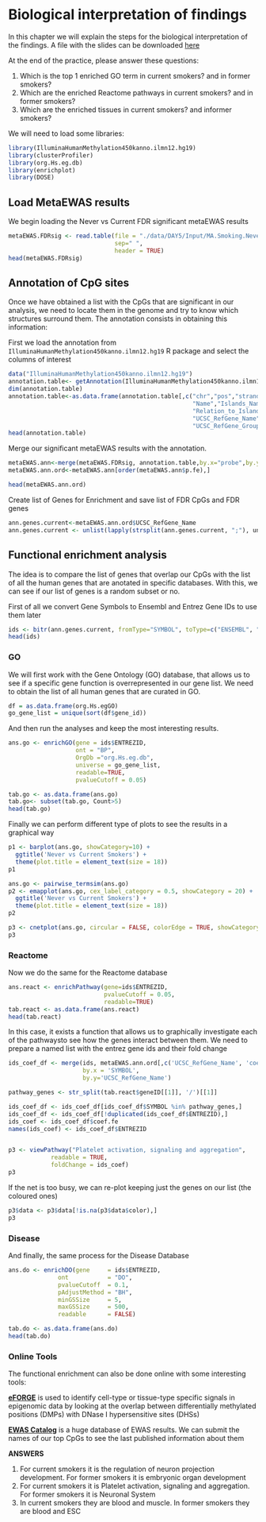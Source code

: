 # Biological interpretation of findings
In this chapter we will explain the steps for the biological interpretation of
the findings. A file with the slides can be downloaded [here](./Slides/ISG_summer_school_EWAS5.pdf)

At the end of the practice, please answer these questions:

1. Which is the top 1 enriched GO term in current smokers? and in former smokers?
2. Which are the enriched Reactome pathways in current smokers? and in former smokers?
3. Which are the enriched tissues in current smokers? and informer smokers?


We will need to load some libraries:
```r
library(IlluminaHumanMethylation450kanno.ilmn12.hg19)
library(clusterProfiler)
library(org.Hs.eg.db)
library(enrichplot)
library(DOSE)
```

## Load MetaEWAS results
We begin loading the Never vs Current FDR significant metaEWAS results 
```r
metaEWAS.FDRsig <- read.table(file = "./data/DAY5/Input/MA.Smoking.NeverVScurrent.FDRsig.txt",
                              sep=" ",
                              header = TRUE)
head(metaEWAS.FDRsig)
```


## Annotation of CpG sites
Once we have obtained a list with the CpGs that are significant in our analysis,
we need to locate them in the genome and try to know which structures 
surround them. The annotation consists in obtaining this information:

First we load the annotation from `IlluminaHumanMethylation450kanno.ilmn12.hg19`
R package and select the columns of interest
```r
data("IlluminaHumanMethylation450kanno.ilmn12.hg19")
annotation.table<- getAnnotation(IlluminaHumanMethylation450kanno.ilmn12.hg19)
dim(annotation.table)
annotation.table<-as.data.frame(annotation.table[,c("chr","pos","strand",
                                                    "Name","Islands_Name",
                                                    "Relation_to_Island",
                                                    "UCSC_RefGene_Name",
                                                    "UCSC_RefGene_Group")])
head(annotation.table)
```

Merge our significant metaEWAS results with the annotation. 
```r
metaEWAS.ann<-merge(metaEWAS.FDRsig, annotation.table,by.x="probe",by.y="Name")
metaEWAS.ann.ord<-metaEWAS.ann[order(metaEWAS.ann$p.fe),]

head(metaEWAS.ann.ord)
```

Create list of Genes for Enrichment and save list of FDR CpGs and FDR genes
```r
ann.genes.current<-metaEWAS.ann.ord$UCSC_RefGene_Name
ann.genes.current <- unlist(lapply(strsplit(ann.genes.current, ";"), unique))
```


## Functional enrichment analysis
The idea is to compare the list of genes that overlap our CpGs with the list of 
all the human genes that are anotated in specific databases. With this, we can see
if our list of genes is a random subset or no.

First of all we convert Gene Symbols to Ensembl and Entrez Gene IDs to use them later
```r
ids <- bitr(ann.genes.current, fromType="SYMBOL", toType=c("ENSEMBL", "ENTREZID"), OrgDb="org.Hs.eg.db")
head(ids)
```
### GO

We will first work with the Gene Ontology (GO) database, that allows us to see if a
specific gene function is overrepresented in our gene list. We need to obtain the
list of all human genes that are curated in GO.
```r
df = as.data.frame(org.Hs.egGO)
go_gene_list = unique(sort(df$gene_id))
```

And then run the analyses and keep the most interesting results.
```r
ans.go <- enrichGO(gene = ids$ENTREZID,
                   ont = "BP",
                   OrgDb ="org.Hs.eg.db",
                   universe = go_gene_list,
                   readable=TRUE,
                   pvalueCutoff = 0.05)

tab.go <- as.data.frame(ans.go)
tab.go<- subset(tab.go, Count>5)
head(tab.go)
```

Finally we can perform different type of plots to see the results in a graphical way
```r
p1 <- barplot(ans.go, showCategory=10) + 
  ggtitle('Never vs Current Smokers') + 
  theme(plot.title = element_text(size = 18))
p1

ans.go <- pairwise_termsim(ans.go)
p2 <- emapplot(ans.go, cex_label_category = 0.5, showCategory = 20) + 
  ggtitle('Never vs Current Smokers') + 
  theme(plot.title = element_text(size = 18))
p2

p3 <- cnetplot(ans.go, circular = FALSE, colorEdge = TRUE, showCategory = 2) 
p3
```

### Reactome
Now we do the same for the Reactome database
```r
ans.react <- enrichPathway(gene=ids$ENTREZID,
                           pvalueCutoff = 0.05,
                           readable=TRUE)
tab.react <- as.data.frame(ans.react)
head(tab.react)
```

In this case, it exists a function that allows us to graphically investigate
each of the pathwaysto see how the genes interact between them. 
We need to prepare a named list with the entrez gene ids and their fold change
```r
ids_coef_df <- merge(ids, metaEWAS.ann.ord[,c('UCSC_RefGene_Name', 'coef.fe')], 
                     by.x = 'SYMBOL', 
                     by.y='UCSC_RefGene_Name')

pathway_genes <- str_split(tab.react$geneID[[1]], '/')[[1]]

ids_coef_df <- ids_coef_df[ids_coef_df$SYMBOL %in% pathway_genes,]
ids_coef_df <- ids_coef_df[!duplicated(ids_coef_df$ENTREZID),]
ids_coef <- ids_coef_df$coef.fe
names(ids_coef) <- ids_coef_df$ENTREZID


p3 <- viewPathway("Platelet activation, signaling and aggregation", 
            readable = TRUE,
            foldChange = ids_coef)
p3
```
If the net is too busy, we can re-plot keeping just the genes on our list (the coloured ones)
```r
p3$data <- p3$data[!is.na(p3$data$color),]
p3
```

### Disease
And finally, the same process for the Disease Database
```r
ans.do <- enrichDO(gene     = ids$ENTREZID,
              ont           = "DO",
              pvalueCutoff  = 0.1,
              pAdjustMethod = "BH",
              minGSSize     = 5,
              maxGSSize     = 500,
              readable      = FALSE)

tab.do <- as.data.frame(ans.do)
head(tab.do)
```
### Online Tools

The functional enrichment can also be done online with some interesting tools:

[**eFORGE**](https://eforge.altiusinstitute.org/) is used to identify cell-type
or tissue-type specific signals in epigenomic data by looking at the overlap between 
differentially methylated positions (DMPs) with DNase I hypersensitive sites (DHSs) 


[**EWAS Catalog**](http://www.ewascatalog.org/) is a huge database of EWAS results.
We can submit the names of our top CpGs to see the last published information about them



**ANSWERS**

1. For current smokers it is the regulation of neuron projection development. For former smokers it is embryonic organ development
2. For current smokers it is Platelet activation, signaling and aggregation. For former smokers it is Neuronal System
3. In current smokers they are blood and muscle. In former smokers they are blood and ESC